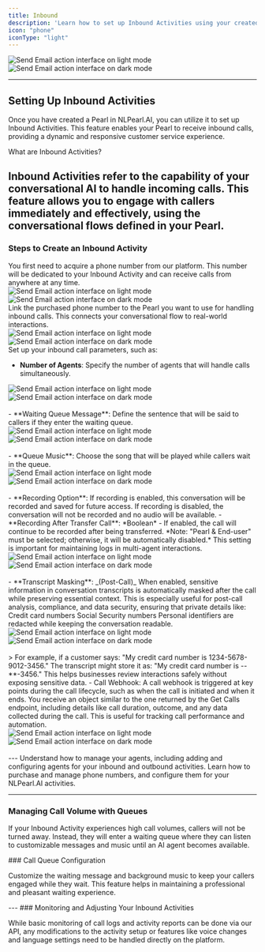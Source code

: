 ```yaml
---
title: Inbound
description: 'Learn how to set up Inbound Activities using your created Pearl to handle incoming calls effectively.'
icon: "phone"
iconType: "light"
---
```


<div className="block dark:hidden">
  <Frame>
    <div className="p-4">
      <img
        src="/images/light_mode/inbound_cover.jpg"
        alt="Send Email action interface on light mode"
        className="rounded-[14px]"
      />
    </div>
  </Frame>
</div>

<div className="hidden dark:block">
  <Frame>
    <div className="p-4">
      <img
        src="/images/dark_mode/inbound_cover.jpg"
        alt="Send Email action interface on dark mode"
        className="rounded-[14px]"
      />
    </div>
  </Frame>
</div>

---

## Setting Up Inbound Activities

Once you have created a Pearl in NLPearl.AI, you can utilize it to set up Inbound Activities. This feature enables your Pearl to receive inbound calls, providing a dynamic and responsive customer service experience.

<Info>
What are Inbound Activities?

Inbound Activities refer to the capability of your conversational AI to handle incoming calls. This feature allows you to engage with callers immediately and effectively, using the conversational flows defined in your Pearl.
</Info>
---

### Steps to Create an Inbound Activity

<Steps>
<Step title="Purchase a Phone Number">
You first need to acquire a phone number from our platform. This number will be dedicated to your Inbound Activity and can receive calls from anywhere at any time.

<div className="block dark:hidden">
  <Frame>
    <div className="p-4">
      <img
        src="/images/light_mode/inbound_purchasephone.jpg"
        alt="Send Email action interface on light mode"
        className="rounded-[14px]"
      />
    </div>
  </Frame>
</div>

<div className="hidden dark:block">
  <Frame>
    <div className="p-4">
      <img
        src="/images/dark_mode/inbound_purchasephone.jpg"
        alt="Send Email action interface on dark mode"
        className="rounded-[14px]"
      />
    </div>
  </Frame>
</div>

</Step>
<Step title="Assign the Phone Number to Your Pearl">
Link the purchased phone number to the Pearl you want to use for handling inbound calls. This connects your conversational flow to real-world interactions.

<div className="block dark:hidden">
  <Frame>
    <div className="p-4">
      <img
        src="/images/light_mode/inbound_addphone.jpg"
        alt="Send Email action interface on light mode"
        className="rounded-[14px]"
      />
    </div>
  </Frame>
</div>

<div className="hidden dark:block">
  <Frame>
    <div className="p-4">
      <img
        src="/images/dark_mode/inbound_addphone.jpg"
        alt="Send Email action interface on dark mode"
        className="rounded-[14px]"
      />
    </div>
  </Frame>
</div>
</Step>
<Step title="Configure Inbound Setting">
Set up your inbound call parameters, such as:

   - **Number of Agents**: Specify the number of agents that will handle calls simultaneously.

   <div className="block dark:hidden">
  <Frame>
    <div className="p-4">
      <img
        src="/images/light_mode/inbound_agents.jpg"
        alt="Send Email action interface on light mode"
        className="rounded-[14px]"
      />
    </div>
  </Frame>
</div>

<div className="hidden dark:block">
  <Frame>
    <div className="p-4">
      <img
        src="/images/dark_mode/inbound_agents.jpg"
        alt="Send Email action interface on dark mode"
        className="rounded-[14px]"
      />
    </div>
  </Frame>
</div>
<br/>
   - **Waiting Queue Message**: Define the sentence that will be said to callers if they enter the waiting queue.

  <div className="block dark:hidden">
  <Frame>
    <div className="p-4">
      <img
        src="/images/light_mode/inbound_waitingqueue.jpg"
        alt="Send Email action interface on light mode"
        className="rounded-[14px]"
      />
    </div>
  </Frame>
</div>

<div className="hidden dark:block">
  <Frame>
    <div className="p-4">
      <img
        src="/images/dark_mode/inbound_waitingqueue.jpg"
        alt="Send Email action interface on dark mode"
        className="rounded-[14px]"
      />
    </div>
  </Frame>
</div>
<br/>
   - **Queue Music**: Choose the song that will be played while callers wait in the queue.

  <div className="block dark:hidden">
  <Frame>
    <div className="p-4">
      <img
        src="/images/light_mode/inbound_queuemusic.jpg"
        alt="Send Email action interface on light mode"
        className="rounded-[14px]"
      />
    </div>
  </Frame>
</div>

<div className="hidden dark:block">
  <Frame>
    <div className="p-4">
      <img
        src="/images/dark_mode/inbound_queuemusic.jpg"
        alt="Send Email action interface on dark mode"
        className="rounded-[14px]"
      />
    </div>
  </Frame>
</div>
<br/>
   - **Recording Option**: If recording is enabled, this conversation will be recorded and saved for future access. If recording is disabled, the conversation will not be recorded and no audio will be available. 
   - **Recording After Transfer Call**: *Boolean* - If enabled, the call will continue to be recorded after being transferred. *Note: "Pearl & End-user" must be selected; otherwise, it will be automatically disabled.* This setting is important for maintaining logs in multi-agent interactions.

  <div className="block dark:hidden">
  <Frame>
    <div className="p-4">
      <img
        src="/images/light_mode/inbound_recordingoptions.jpg"
        alt="Send Email action interface on light mode"
        className="rounded-[14px]"
      />
    </div>
  </Frame>
</div>

<div className="hidden dark:block">
  <Frame>
    <div className="p-4">
      <img
        src="/images/dark_mode/inbound_recordingoptions.jpg"
        alt="Send Email action interface on dark mode"
        className="rounded-[14px]"
      />
    </div>
  </Frame>
</div>
<br/>
   - **Transcript Masking**: _(Post-Call)_ When enabled, sensitive information in conversation transcripts is automatically masked after the call while preserving essential context.
      This is especially useful for post-call analysis, compliance, and data security, ensuring that private details like:
      Credit card numbers
      Social Security numbers
      Personal identifiers
      are redacted while keeping the conversation readable.

  <div className="block dark:hidden">
  <Frame>
    <div className="p-4">
      <img
        src="/images/light_mode/inbound_transcriptmasking.jpg"
        alt="Send Email action interface on light mode"
        className="rounded-[14px]"
      />
    </div>
  </Frame>
</div>

<div className="hidden dark:block">
  <Frame>
    <div className="p-4">
      <img
        src="/images/dark_mode/inbound_transcriptmasking.jpg"
        alt="Send Email action interface on dark mode"
        className="rounded-[14px]"
      />
    </div>
  </Frame>
</div>
<br/>

<Card>
    > For example, if a customer says:
    "My credit card number is 1234-5678-9012-3456."
    The transcript might store it as:
    "My credit card number is --**-3456."
    This helps businesses review interactions safely without exposing sensitive data.
</Card>
</Step>
<Step>
    - Call Webhook: A call webhook is triggered at key points during the call lifecycle, such as when the call is initiated and when it ends. You receive an object similar to the one returned by the Get Calls endpoint, including details like call duration, outcome, and any data collected during the call. This is useful for tracking call performance and automation.
  
  <div className="block dark:hidden">
  <Frame>
    <div className="p-4">
      <img
        src="/images/light_mode/inbound_webhook.jpg"
        alt="Send Email action interface on light mode"
        className="rounded-[14px]"
      />
    </div>
  </Frame>
</div>

<div className="hidden dark:block">
  <Frame>
    <div className="p-4">
      <img
        src="/images/dark_mode/inbound_webhook.jpg"
        alt="Send Email action interface on dark mode"
        className="rounded-[14px]"
      />
    </div>
  </Frame>
</div>
<br/>
</Step>

</Steps>
---

<CardGroup cols={2}>
  <Card
    title="Agents"
    icon="users"
    iconType="light"
    href="/pages/agents"
  >
    Understand how to manage your agents, including adding and configuring agents for your inbound and outbound activities.
  </Card>
  <Card
    title="Phone Numbers"
    icon="phone"
    iconType="light"
    href="/pages/phone_numbers"
  >
    Learn how to purchase and manage phone numbers, and configure them for your NLPearl.AI activities.
  </Card>
</CardGroup>

---

### Managing Call Volume with Queues

If your Inbound Activity experiences high call volumes, callers will not be turned away. Instead, they will enter a waiting queue where they can listen to customizable messages and music until an AI agent becomes available.

<Note>
  ### Call Queue Configuration

  Customize the waiting message and background music to keep your callers engaged while they wait. This feature helps in maintaining a professional and pleasant waiting experience.

</Note>
---

<Info>
### Monitoring and Adjusting Your Inbound Activities

While basic monitoring of call logs and activity reports can be done via our API, any modifications to the activity setup or features like voice changes and language settings need to be handled directly on the platform.
</Info>
